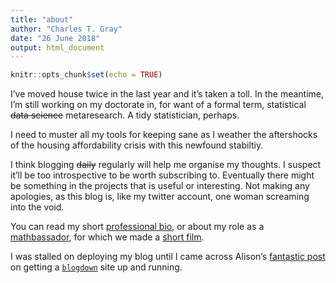 ```yaml
---
title: "about"
author: "Charles T. Gray"
date: "26 June 2018"
output: html_document
---
```


```r
knitr::opts_chunk$set(echo = TRUE)
```

I've moved house twice in the last year and it's taken a toll. In the meantime, I'm still working on my doctorate in, for want of a formal term, statistical ~~data science~~ metaresearch. A tidy statistician, perhaps. 

I need to muster all my tools for keeping sane as I weather the aftershocks of the housing affordability crisis with this newfound stabiltiy. 

I think blogging ~~daily~~ regularly will help me organise my thoughts. I suspect it'll be too introspective to be worth subscribing to. Eventually there might be something in the projects that is useful or interesting. Not making any apologies, as this blog is, like my twitter account, one woman screaming into the void. 

You can read my short [professional bio](https://docs.google.com/document/d/11ugjrQilujrHQHra2mukwEu62JBzImugWP67SBETUSE/edit?usp=sharing), or about my role as a [mathbassador](http://choosemaths.org.au/charles-gray/), for which we made a [short film](https://www.youtube.com/watch?v=o0Rqz8Hgacc&feature=youtu.be&ab_channel=AMSITubn).

I was stalled on deploying my blog until I came across Alison's [fantastic post](https://alison.rbind.io/post/up-and-running-with-blogdown/#in-github) on getting a [`blogdown`](https://bookdown.org/yihui/blogdown/) site up and running.  

